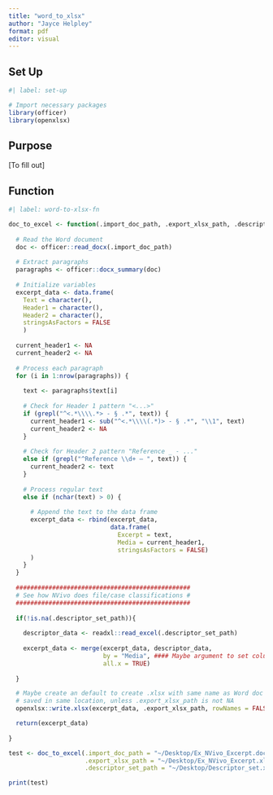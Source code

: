 ```yaml
---
title: "word_to_xlsx"
author: "Jayce Helpley"
format: pdf
editor: visual
---
```


## Set Up

```r
#| label: set-up

# Import necessary packages
library(officer)
library(openxlsx)
```

## Purpose

[To fill out]

## Function

```r
#| label: word-to-xlsx-fn

doc_to_excel <- function(.import_doc_path, .export_xlsx_path, .descriptor_set_path) {
  
  # Read the Word document
  doc <- officer::read_docx(.import_doc_path)
  
  # Extract paragraphs
  paragraphs <- officer::docx_summary(doc)
  
  # Initialize variables
  excerpt_data <- data.frame(
    Text = character(), 
    Header1 = character(), 
    Header2 = character(), 
    stringsAsFactors = FALSE
    )
  
  current_header1 <- NA
  current_header2 <- NA
  
  # Process each paragraph
  for (i in 1:nrow(paragraphs)) {
    
    text <- paragraphs$text[i]
    
    # Check for Header 1 pattern "<...>"
    if (grepl("^<.*\\\\.*> - § .*", text)) {
      current_header1 <- sub("^<.*\\\\(.*)> - § .*", "\\1", text)
      current_header2 <- NA
    } 
    
    # Check for Header 2 pattern "Reference _ - ..."
    else if (grepl("^Reference \\d+ – ", text)) {
      current_header2 <- text
    } 
    
    # Process regular text
    else if (nchar(text) > 0) {
      
      # Append the text to the data frame
      excerpt_data <- rbind(excerpt_data,
                            data.frame(
                              Excerpt = text, 
                              Media = current_header1, 
                              stringsAsFactors = FALSE)
      )
    }
  }
  
  ################################################
  # See how NVivo does file/case classifications #
  ################################################
  
  if(!is.na(.descriptor_set_path)){
    
    descriptor_data <- readxl::read_excel(.descriptor_set_path)
    
    excerpt_data <- merge(excerpt_data, descriptor_data,
                          by = "Media", #### Maybe argument to set column name for descriptor_data
                          all.x = TRUE)
    
  }

  # Maybe create an default to create .xlsx with same name as Word doc
  # saved in same location, unless .export_xlsx_path is not NA 
  openxlsx::write.xlsx(excerpt_data, .export_xlsx_path, rowNames = FALSE)

  return(excerpt_data)
  
}
```

```r
test <- doc_to_excel(.import_doc_path = "~/Desktop/Ex_NVivo_Excerpt.docx",
                     .export_xlsx_path = "~/Desktop/Ex_NVivo_Excerpt.xlsx",
                     .descriptor_set_path = "~/Desktop/Descriptor_set.xlsx")

print(test)
```

